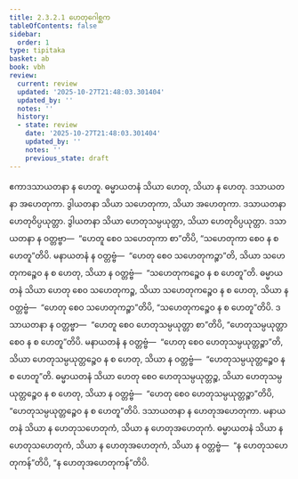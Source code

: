 ```yaml
---
title: 2.3.2.1 ဟေတုဂေါစ္ဆက
tableOfContents: false
sidebar:
  order: 1
type: tipitaka
basket: ab
book: vbh
review:
  current: review
  updated: '2025-10-27T21:48:03.301404'
  updated_by: ''
  notes: ''
  history:
  - state: review
    date: '2025-10-27T21:48:03.301404'
    updated_by: ''
    notes: ''
    previous_state: draft
---
```



<ReviewStatus review={frontmatter.review} showDetails={true} />

<HypothesisAnnotation frontmatter={frontmatter} />

<DynamicBreadcrumb />

<Division number="171" book="vbh" e="ch" v="30" p="76">

<Paragraph number="597" book="vbh">
ဧကာဒသာယတနာ န ဟေတူ. ဓမ္မာယတနံ သိယာ ဟေတု, သိယာ န ဟေတု. ဒသာယတနာ အဟေတုကာ. ဒွါယတနာ သိယာ သဟေတုကာ, သိယာ အဟေတုကာ. ဒသာယတနာ ဟေတုဝိပ္ပယုတ္တာ. ဒွါယတနာ သိယာ ဟေတုသမ္ပယုတ္တာ, သိယာ ဟေတုဝိပ္ပယုတ္တာ. ဒသာယတနာ န ဝတ္တဗ္ဗာ—  “ဟေတူ စေဝ သဟေတုကာ စာ”တိပိ, “သဟေတုကာ စေဝ န စ ဟေတူ”တိပိ. မနာယတနံ န ဝတ္တဗ္ဗံ—  “ဟေတု စေဝ သဟေတုကဉ္စာ”တိ, သိယာ သဟေတုကဉ္စေဝ န စ ဟေတု, သိယာ န ဝတ္တဗ္ဗံ—  “သဟေတုကဉ္စေဝ န စ ဟေတူ”တိ. ဓမ္မာယတနံ သိယာ ဟေတု စေဝ သဟေတုကဉ္စ, သိယာ သဟေတုကဉ္စေဝ န စ ဟေတု, သိယာ န ဝတ္တဗ္ဗံ—  “ဟေတု စေဝ သဟေတုကဉ္စာ”တိပိ, “သဟေတုကဉ္စေဝ န စ ဟေတူ”တိပိ. ဒသာယတနာ န ဝတ္တဗ္ဗာ—  “ဟေတူ စေဝ ဟေတုသမ္ပယုတ္တာ စာ”တိပိ, “ဟေတုသမ္ပယုတ္တာ စေဝ န စ ဟေတူ”တိပိ. မနာယတနံ န ဝတ္တဗ္ဗံ—  “ဟေတု စေဝ ဟေတုသမ္ပယုတ္တဉ္စာ”တိ, သိယာ ဟေတုသမ္ပယုတ္တဉ္စေဝ န စ ဟေတု, သိယာ န ဝတ္တဗ္ဗံ—  “ဟေတုသမ္ပယုတ္တဉ္စေဝ န စ ဟေတူ”တိ. ဓမ္မာယတနံ သိယာ ဟေတု စေဝ ဟေတုသမ္ပယုတ္တဉ္စ, သိယာ ဟေတုသမ္ပယုတ္တဉ္စေဝ န စ ဟေတု, သိယာ န ဝတ္တဗ္ဗံ—  “ဟေတု စေဝ ဟေတုသမ္ပယုတ္တဉ္စာ”တိပိ, “ဟေတုသမ္ပယုတ္တဉ္စေဝ န စ ဟေတူ”တိပိ. ဒသာယတနာ န ဟေတုအဟေတုကာ. မနာယတနံ သိယာ န ဟေတုသဟေတုကံ, သိယာ န ဟေတုအဟေတုကံ. ဓမ္မာယတနံ သိယာ န ဟေတုသဟေတုကံ, သိယာ န ဟေတုအဟေတုကံ, သိယာ န ဝတ္တဗ္ဗံ—  “န ဟေတုသဟေတုကန်”တိပိ, “န ဟေတုအဟေတုကန်”တိပိ.
</Paragraph>
</Division>